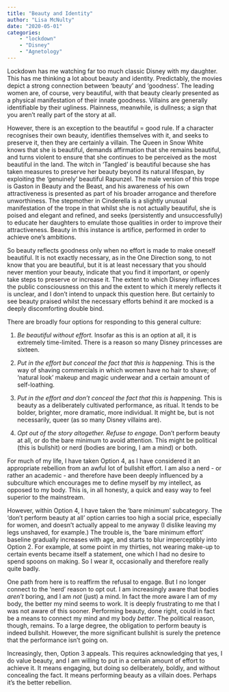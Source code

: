 ```yaml
---
title: "Beauty and Identity"
author: "Lisa McNulty"
date: "2020-05-01"
categories: 
    - "lockdown"
    - "Disney"
    - "Agnetology"
---
```


Lockdown has me watching far too much classic Disney with my daughter. This has me thinking a lot about beauty and identity. Predictably, the movies depict a strong connection between ‘beauty’ and ‘goodness’. The leading women are, of course, very beautiful, with that beauty clearly presented as a physical manifestation of their innate goodness. Villains are generally identifiable by their ugliness. Plainness, meanwhile, is dullness; a sign that you aren’t really part of the story at all. 

However, there is an exception to the beautiful = good rule. If a character recognises their own beauty, identifies themselves with it, and seeks to preserve it, then they are certainly a villain. The Queen in Snow White knows that she is beautiful, demands affirmation that she remains beautiful, and turns violent to ensure that she continues to be perceived as the most beautiful in the land. The witch in ‘Tangled’ is beautiful because she has taken measures to preserve her beauty beyond its natural lifespan, by exploiting the ‘genuinely’ beautiful Rapunzel. The male version of this trope is Gaston in Beauty and the Beast, and his awareness of his own attractiveness is presented as part of his broader arrogance and therefore unworthiness.  The stepmother in Cinderella is a slightly unusual manifestation of the trope in that whilst she is not actually beautiful, she is poised and elegant and refined, and seeks (persistently and unsuccessfully) to educate her daughters to emulate those qualities in order to improve their attractiveness. Beauty in this instance is artifice, performed in order to achieve one’s ambitions. 

So beauty reflects goodness only when no effort is made to make oneself beautiful. It is not exactly necessary, as in the One Direction song, to not know that you are beautiful, but it is at least necessary that you should never mention your beauty, indicate that you find it important, or openly take steps to preserve or increase it. The extent to which Disney influences the public consciousness on this and the extent to which it merely reflects it is unclear, and I don’t intend to unpack this question here. But certainly to see beauty praised whilst the necessary efforts behind it are mocked is a deeply discomforting double bind. 

There are broadly four options for responding to this general culture:  

1. *Be beautiful without effort.* 
Insofar as this is an option at all, it is extremely time-limited. There is a reason so many Disney princesses are sixteen. 

2. *Put in the effort but conceal the fact that this is happening.* 
This is the way of shaving commercials in which women have no hair to shave; of ‘natural look’ makeup and magic underwear and a certain amount of self-loathing. 

3. *Put in the effort and don’t conceal the fact that this is happening.*
This is beauty as a deliberately cultivated performance, as ritual. It tends to be bolder, brighter, more dramatic, more individual. It might be, but is not necessarily, queer (as so many Disney villains are). 

4. *Opt out of the story altogether. Refuse to engage.*
Don’t perform beauty at all, or do the bare minimum to avoid attention. This might be political (this is bullshit) or nerd (bodies are boring, I am a mind) or both. 

For much of my life, I have taken Option 4, as I have considered it an appropriate rebellion from an awful lot of bullshit effort. I am also a nerd - or rather an academic - and therefore have been deeply influenced by a subculture which encourages me to define myself by my intellect, as opposed to my body. This is, in all honesty, a quick and easy way to feel superior to the mainstream.

However, within Option 4, I have taken the ‘bare minimum’ subcategory. The ‘don’t perform beauty at all’ option carries too high a social price, especially for women, and doesn’t actually appeal to me anyway (I dislike leaving my legs unshaved, for example.) The trouble is, the ‘bare minimum effort’ baseline gradually increases with age, and starts to blur imperceptibly into Option 2. For example, at some point in my thirties, not wearing make-up to certain events became itself a statement, one which I had no desire to spend spoons on making. So I wear it, occasionally and therefore really quite badly. 

One path from here is to reaffirm the refusal to engage. But I no longer connect to the ‘nerd’ reason to opt out. I am increasingly aware that bodies *aren’t* boring, and I am *not* (just) a mind. In fact the more aware I am of my body, the better my mind seems to work. It is deeply frustrating to me that I was not aware of this sooner. Performing beauty, done right, could in fact be a means to connect my mind and my body *better*. The political reason, though, remains. To a large degree, the obligation to perform beauty is indeed bullshit. However, the more significant bullshit is surely the pretence that the performance isn’t going on. 

Increasingly, then, Option 3 appeals. This requires acknowledging that yes, I do value beauty, and I am willing to put in a certain amount of effort to achieve it. It means engaging, but doing so deliberately, boldly, and without concealing the fact. It means performing beauty as a villain does. Perhaps it’s the better rebellion. 
